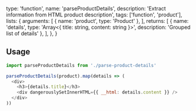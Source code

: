   type: 'function',
  name: 'parseProductDetails',
  description: 'Extract information from HTML product description',
  tags: ['function', 'product'],
  lists: {
    arguments: [
      { name: 'product', type: 'Product' },
    ],
    returns: [
      { name: 'details', type: 'Array<{ title: string, content: string }>', description: 'Grouped list of details' },
    ],
  },
}

## Usage

```js
import parseProductDetails from './parse-product-details'

parseProductDetails(product).map(details => (
  <div>
    <h3>{details.title}</h3>
    <div dangerouslySetInnerHTML={{ __html: details.content }} />
  </div>
))
```
